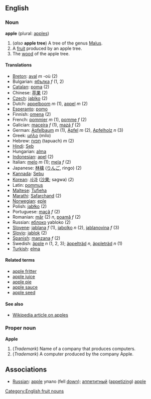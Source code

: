 ==English==
===Noun===
'''apple''' (plural: [[apples]])

#(''also'' '''apple tree''') A tree of the genus [[Malus]].
#A [[fruit]] produced by an apple tree.
#The [[wood]] of the apple tree.

====Translations====
*[[Breton]]: [[aval]] ''m'' -où (2)
*Bulgarian: [[ябълка]] ''f'' (1, 2)
*[[Catalan]]: [[poma]] (2)
*Chinese: [[苹果]] (2)
*[[Czech]]: [[jablko]] (2)
*Dutch: [[appelboom]] ''m'' (1), [[appel]] ''m'' (2)
*[[Esperanto]]: [[pomo]]
*Finnish: [[omena]] (2)
*French: [[pommier]] ''m'' (1), [[pomme]] ''f'' (2)
*Galician: [[maceira]] ''f'' (1), [[mazá]] ''f'' (2)
*German: [[Apfelbaum]] ''m'' (1), [[Apfel]] ''m'' (2), [[Apfelholz]] ''n'' (3)
*Greek: [[μήλο]] (mílo)
*Hebrew: [[תפוח]] (tapuach) ''m'' (2)
*[[Hindi]]: [[Seb]]
*Hungarian: [[alma]]
*[[Indonesian]]: [[apel]] (2)
*Italian: [[melo]] ''m'' (1); [[mela]] ''f'' (2)
*Japanese: [[林檎]] ([[りんご]], ringo) (2)
*[[Kannada]]: [[Sebu]]
*[[Korean]]: [[사과]] ([[沙果]]; sagwa) (2)
*Latin: [[pommus]]
*[[Maltese]]: [[Tufieha]]
*[[Marathi]]: [[Safarchand]] (2)
*[[Norwegian]]: [[eple]]
*Polish: [[jabłko]] (2)
*Portuguese: [[maçã]] ''f'' (2)
*Romanian: [[măr]] (2) ''n'', [[poamă]] ''f'' (2)
*Russian: [[яблоко]] yabloko (2)
*[[Slovene]]: [[jablana]] ''f'' (1), [[jabolko]] ''n'' (2), [[jablanovina]] ''f'' (3)
*[[Slovio]]: [[jablok]] (2)
*[[Spanish]]: [[manzana]] ''f'' (2)
*Swedish: [[äpple]] ''n'' (1, 2, 3); [[äppelträd]] ''n'', [[äppleträd]] ''n'' (1)
*[[Turkish]]: [[elma]]

====Related terms====
*[[apple fritter]]
*[[apple juice]]
*[[apple pie]]
*[[apple sauce]]
*[[apple seed]]

====See also====
*[[w:Apple|Wikipedia article on apples]]

===Proper noun===
'''Apple'''

#(''Trademark'') Name of a company that produces computers.
#(''Trademark'') A computer produced by the company Apple.

==Associations==
*[[Russian]]: [[apple]] упало (fell [[down]]);  [[аппетитный]] ([[appetizing]]) [[apple]] 

[[Category:English fruit nouns]]